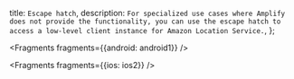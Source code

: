   title: `Escape hatch`,
  description: `For specialized use cases where Amplify does not provide the functionality, you can use the escape hatch to access a low-level client instance for Amazon Location Service.`,
};


<Fragments fragments={{android: android1}} />


<Fragments fragments={{ios: ios2}} />